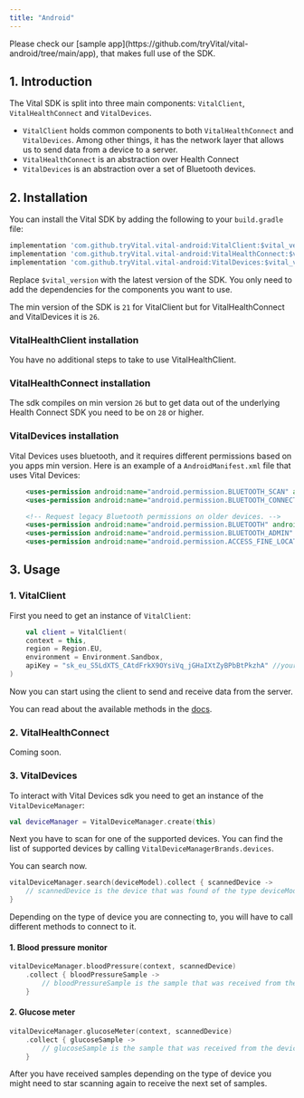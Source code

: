 ```yaml
---
title: "Android"
---
```


<Tip>
    Please check our [sample
    app](https://github.com/tryVital/vital-android/tree/main/app), that makes
    full use of the SDK.
</Tip>

## 1. Introduction

The Vital SDK is split into three main components: `VitalClient`, `VitalHealthConnect`
and `VitalDevices`.

- `VitalClient` holds common components to both `VitalHealthConnect` and `VitalDevices`. Among other
things, it has the network layer that allows us to send data from a device to a server.
- `VitalHealthConnect` is an abstraction over Health Connect
- `VitalDevices` is an abstraction over a set of Bluetooth devices.

## 2. Installation

You can install the Vital SDK by adding the following to your `build.gradle` file:

```groovy
implementation 'com.github.tryVital.vital-android:VitalClient:$vital_version'
implementation 'com.github.tryVital.vital-android:VitalHealthConnect:$vital_version'
implementation 'com.github.tryVital.vital-android:VitalDevices:$vital_version'
```

Replace `$vital_version` with the latest version of the SDK. You only need to add the dependencies
for the components you want to use.

The min version of the SDK is `21` for VitalClient but for VitalHealthConnect and VitalDevices it is
`26`.

### VitalHealthClient installation

You have no additional steps to take to use VitalHealthClient.

### VitalHealthConnect installation

The sdk compiles on min version `26` but to get data out of the underlying Health Connect SDK you
need to be on `28` or higher.

### VitalDevices installation

Vital Devices uses bluetooth, and it requires different permissions based on you apps min version.
Here is an example of a `AndroidManifest.xml` file that uses Vital Devices:

```xml
    <uses-permission android:name="android.permission.BLUETOOTH_SCAN" android:usesPermissionFlags="neverForLocation"/>
    <uses-permission android:name="android.permission.BLUETOOTH_CONNECT"/>

    <!-- Request legacy Bluetooth permissions on older devices. -->
    <uses-permission android:name="android.permission.BLUETOOTH" android:maxSdkVersion="30"/>
    <uses-permission android:name="android.permission.BLUETOOTH_ADMIN" android:maxSdkVersion="30"/>
    <uses-permission android:name="android.permission.ACCESS_FINE_LOCATION" android:maxSdkVersion="30"/>
```

## 3. Usage

### 1. VitalClient

First you need to get an instance of `VitalClient`:

```kotlin
    val client = VitalClient(
    context = this,
    region = Region.EU,
    environment = Environment.Sandbox,
    apiKey = "sk_eu_S5LdXTS_CAtdFrkX9OYsiVq_jGHaIXtZyBPbBtPkzhA" //your key from the dashboard
)
```

Now you can start using the client to send and receive data from the server.

You can read about the available methods in
the [docs](https://docs.tryvital.io/api-reference/user/create-user).

### 2.  VitalHealthConnect

Coming soon.

### 3. VitalDevices

To interact with Vital Devices sdk you need to get an instance of the `VitalDeviceManager`:

```kotlin
val deviceManager = VitalDeviceManager.create(this)
```

Next you have to scan for one of the supported devices. You can find the list of supported devices
by calling `VitalDeviceManagerBrands.devices`.

You can search now.

```kotlin
vitalDeviceManager.search(deviceModel).collect { scannedDevice ->
    // scannedDevice is the device that was found of the type deviceModel
}
```

Depending on the type of device you are connecting to, you will have to call different methods to
connect to it.

#### 1. Blood pressure monitor

```kotlin
vitalDeviceManager.bloodPressure(context, scannedDevice)
    .collect { bloodPressureSample ->
        // bloodPressureSample is the sample that was received from the device
    }
```

#### 2. Glucose meter

```kotlin
vitalDeviceManager.glucoseMeter(context, scannedDevice)
    .collect { glucoseSample ->
        // glucoseSample is the sample that was received from the device
    }
```

After you have received samples depending on the type of device you might need to star scanning
again to receive the next set of samples.



